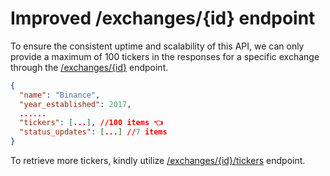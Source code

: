 # Improved /exchanges/{id} endpoint

To ensure the consistent uptime and scalability of this API, we can only provide a maximum of 100 tickers in the responses for a specific exchange through the [/exchanges/\{id}](/reference/exchanges-id) endpoint. 

```json
{
  "name": "Binance",
  "year_established": 2017,
  ......
  "tickers": [...], //100 items 👈
  "status_updates": [...] //7 items
}
```

To retrieve more tickers, kindly utilize [/exchanges/\{id}/tickers](/reference/exchanges-id-tickers) endpoint.